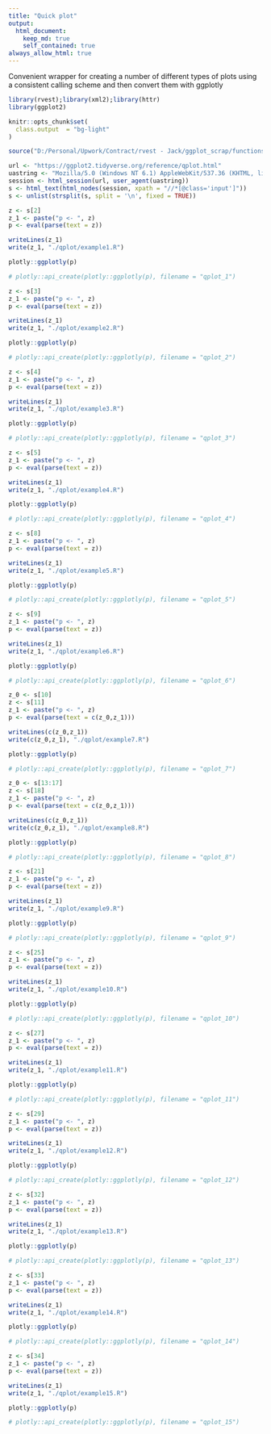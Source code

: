 ```yaml
---
title: "Quick plot"
output: 
  html_document:
    keep_md: true
    self_contained: true
always_allow_html: true
---
```


Convenient wrapper for creating a number of different types of plots using a consistent calling scheme and then convert them with ggplotly

```r
library(rvest);library(xml2);library(httr)
library(ggplot2)

knitr::opts_chunk$set(
  class.output  = "bg-light"
)

source("D:/Personal/Upwork/Contract/rvest - Jack/ggplot_scrap/functions.R")
```

```r
url <- "https://ggplot2.tidyverse.org/reference/qplot.html"
uastring <- "Mozilla/5.0 (Windows NT 6.1) AppleWebKit/537.36 (KHTML, like Gecko) Chrome/88.0.4324.190 Safari/537.36"
session <- html_session(url, user_agent(uastring))
s <- html_text(html_nodes(session, xpath = "//*[@class='input']"))
s <- unlist(strsplit(s, split = '\n', fixed = TRUE))
```

```r
z <- s[2]
z_1 <- paste("p <- ", z)
p <- eval(parse(text = z))
```

```r
writeLines(z_1)
write(z_1, "./qplot/example1.R")
```

```r
plotly::ggplotly(p)
```

```r
# plotly::api_create(plotly::ggplotly(p), filename = "qplot_1")
```


```r
z <- s[3]
z_1 <- paste("p <- ", z)
p <- eval(parse(text = z))
```

```r
writeLines(z_1)
write(z_1, "./qplot/example2.R")
```

```r
plotly::ggplotly(p)
```

```r
# plotly::api_create(plotly::ggplotly(p), filename = "qplot_2")
```


```r
z <- s[4]
z_1 <- paste("p <- ", z)
p <- eval(parse(text = z))
```

```r
writeLines(z_1)
write(z_1, "./qplot/example3.R")
```

```r
plotly::ggplotly(p)
```

```r
# plotly::api_create(plotly::ggplotly(p), filename = "qplot_3")
```

```r
z <- s[5]
z_1 <- paste("p <- ", z)
p <- eval(parse(text = z))
```

```r
writeLines(z_1)
write(z_1, "./qplot/example4.R")
```

```r
plotly::ggplotly(p)
```

```r
# plotly::api_create(plotly::ggplotly(p), filename = "qplot_4")
```

```r
z <- s[8]
z_1 <- paste("p <- ", z)
p <- eval(parse(text = z))
```

```r
writeLines(z_1)
write(z_1, "./qplot/example5.R")
```

```r
plotly::ggplotly(p)
```

```r
# plotly::api_create(plotly::ggplotly(p), filename = "qplot_5")
```

```r
z <- s[9]
z_1 <- paste("p <- ", z)
p <- eval(parse(text = z))
```

```r
writeLines(z_1)
write(z_1, "./qplot/example6.R")
```

```r
plotly::ggplotly(p)
```

```r
# plotly::api_create(plotly::ggplotly(p), filename = "qplot_6")
```

```r
z_0 <- s[10]
z <- s[11]
z_1 <- paste("p <- ", z)
p <- eval(parse(text = c(z_0,z_1)))
```

```r
writeLines(c(z_0,z_1))
write(c(z_0,z_1), "./qplot/example7.R")
```

```r
plotly::ggplotly(p)
```

```r
# plotly::api_create(plotly::ggplotly(p), filename = "qplot_7")
```

```r
z_0 <- s[13:17]
z <- s[18]
z_1 <- paste("p <- ", z)
p <- eval(parse(text = c(z_0,z_1)))
```

```r
writeLines(c(z_0,z_1))
write(c(z_0,z_1), "./qplot/example8.R")
```

```r
plotly::ggplotly(p)
```

```r
# plotly::api_create(plotly::ggplotly(p), filename = "qplot_8")
```

```r
z <- s[21]
z_1 <- paste("p <- ", z)
p <- eval(parse(text = z))
```

```r
writeLines(z_1)
write(z_1, "./qplot/example9.R")
```

```r
plotly::ggplotly(p)
```

```r
# plotly::api_create(plotly::ggplotly(p), filename = "qplot_9")
```

```r
z <- s[25]
z_1 <- paste("p <- ", z)
p <- eval(parse(text = z))
```

```r
writeLines(z_1)
write(z_1, "./qplot/example10.R")
```

```r
plotly::ggplotly(p)
```

```r
# plotly::api_create(plotly::ggplotly(p), filename = "qplot_10")
```

```r
z <- s[27]
z_1 <- paste("p <- ", z)
p <- eval(parse(text = z))
```

```r
writeLines(z_1)
write(z_1, "./qplot/example11.R")
```

```r
plotly::ggplotly(p)
```

```r
# plotly::api_create(plotly::ggplotly(p), filename = "qplot_11")
```

```r
z <- s[29]
z_1 <- paste("p <- ", z)
p <- eval(parse(text = z))
```

```r
writeLines(z_1)
write(z_1, "./qplot/example12.R")
```

```r
plotly::ggplotly(p)
```

```r
# plotly::api_create(plotly::ggplotly(p), filename = "qplot_12")
```

```r
z <- s[32]
z_1 <- paste("p <- ", z)
p <- eval(parse(text = z))
```

```r
writeLines(z_1)
write(z_1, "./qplot/example13.R")
```

```r
plotly::ggplotly(p)
```

```r
# plotly::api_create(plotly::ggplotly(p), filename = "qplot_13")
```

```r
z <- s[33]
z_1 <- paste("p <- ", z)
p <- eval(parse(text = z))
```

```r
writeLines(z_1)
write(z_1, "./qplot/example14.R")
```

```r
plotly::ggplotly(p)
```

```r
# plotly::api_create(plotly::ggplotly(p), filename = "qplot_14")
```

```r
z <- s[34]
z_1 <- paste("p <- ", z)
p <- eval(parse(text = z))
```

```r
writeLines(z_1)
write(z_1, "./qplot/example15.R")
```

```r
plotly::ggplotly(p)
```

```r
# plotly::api_create(plotly::ggplotly(p), filename = "qplot_15")
```